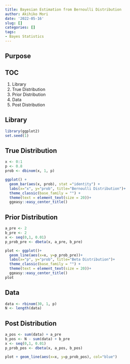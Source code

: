 ```yaml
---
title: Bayesian Estimation from Bernoulli Distribution
author: Akihiko Mori
date: '2022-05-16'
slug: []
categories: []
tags: 
- Bayes Statistics
---
```


## Purpose

## TOC
1. Library
2. True Distribution
3. Prior Distribution
4. Data
5. Post Distribution

## Library
```r
library(ggplot2)
set.seed(1)
```

## True Distribution
```r
x <- 0:1
p <- 0.8
prob <- dbinom(x, 1, p)

ggplot() + 
  geom_bar(aes(x, prob), stat ="identity") +
  labs(x="x", y="prob", title="Bernoulli Distribution")+
  theme_classic(base_family = "") +
  theme(text = element_text(size = 20))+
  ggeasy::easy_center_title()
```


## Prior Distribution
```r
a_pre <- 2
b_pre <- 2
x <- seq(0,1, 0.01)
p_prob_pre <- dbeta(x, a_pre, b_pre)

plot <- ggplot()+
  geom_line(aes(x=x, y=p_prob_pre))+
  labs(x="p", y="prob", title="Beta Distribution")+
  theme_classic(base_family = "") +
  theme(text = element_text(size = 20))+
  ggeasy::easy_center_title()
plot
```

## Data
```r
data <- rbinom(30, 1, p)
N <- length(data)
```

## Post Distribution
```r
a_pos <- sum(data) + a_pre
b_pos <- N - sum(data) + b_pre
x <- seq(0,1, 0.01)
p_prob_pos <- dbeta(x, a_pos, b_pos)

plot + geom_line(aes(x=x, y=p_prob_pos), col="blue")
```

